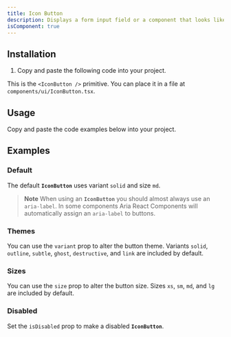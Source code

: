 ```yaml
---
title: Icon Button
description: Displays a form input field or a component that looks like an input field.
isComponent: true
---
```


## Installation

1. Copy and paste the following code into your project.

This is the `<IconButton />` primitive. You can place it in a file at `components/ui/IconButton.tsx`.

## Usage

Copy and paste the code examples below into your project.

<ComponentSource src="../../packages/ui/src/IconButton.tsx" />

## Examples

### Default

The default **`IconButton`** uses variant `solid` and size `md`.

> **Note**
> When using an **`IconButton`** you should almost always use an `aria-label`.
> In some components Aria React Components will automatically assign an `aria-label` to buttons.

<ComponentExample name="IconButton" story="default" />

### Themes

You can use the `variant` prop to alter the button theme. Variants `solid`, `outline`, `subtle`, `ghost`, `destructive`, and `link` are included by default.

<ComponentExample name="IconButton" story="theme" />

### Sizes

You can use the `size` prop to alter the button size. Sizes `xs`, `sm`, `md`, and `lg` are included by default.

<ComponentExample name="IconButton" story="sizes" />

### Disabled

Set the `isDisabled` prop to make a disabled **`IconButton`**.

<ComponentExample name="IconButton" story="disabled" />
